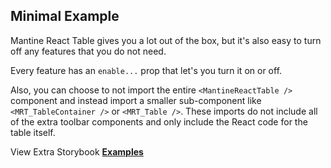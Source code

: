 
<Head>
  <title>Minimal Example - Mantine React Table Docs</title>
  <meta
    name="description"
    content="A minimal example of Mantine React Table which turns off most of the advanced features"
  />
  <meta
    property="og:title"
    content="Opting out of features in Mantine React Table Example"
  />
  <meta
    property="og:description"
    content="Learn how to turn off and simplify certain features in Mantine React Table"
  />
</Head>

## Minimal Example

Mantine React Table gives you a lot out of the box, but it's also easy to turn off any features that you do not need.

Every feature has an `enable...` prop that let's you turn it on or off.

Also, you can choose to not import the entire `<MantineReactTable />` component and instead import a smaller sub-component like `<MRT_TableContainer />` or `<MRT_Table />`. These imports do not include all of the extra toolbar components and only include the React code for the table itself.

<Example />

View Extra Storybook **[Examples](https://www.mantine-react-table.dev/?path=/story/prop-playground--minimum-features)**

